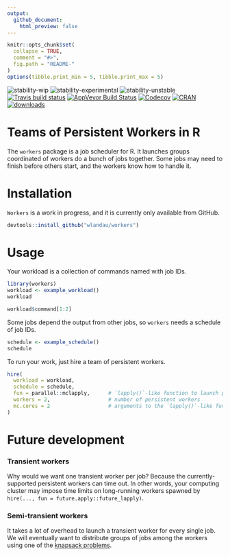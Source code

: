 ```yaml
---
output:
  github_document:
    html_preview: false
---
```


<!-- README.md is generated from README.Rmd. Please edit that file -->

```r
knitr::opts_chunk$set(
  collapse = TRUE,
  comment = "#>",
  fig.path = "README-"
)
options(tibble.print_min = 5, tibble.print_max = 5)
```


![stability-wip](https://img.shields.io/badge/stability-work_in_progress-lightgrey.svg)
![stability-experimental](https://img.shields.io/badge/stability-experimental-orange.svg)
![stability-unstable](https://img.shields.io/badge/stability-unstable-yellow.svg) <br>
[![Travis build status](https://travis-ci.org/wlandau/workers.svg?branch=master)](https://travis-ci.org/wlandau/workers)
[![AppVeyor Build Status](https://ci.appveyor.com/api/projects/status/github//wlandau/workers/?branch=master&svg=true)](https://ci.appveyor.com/project/wlandau/workers)
[![Codecov](https://codecov.io/github/wlandau/workers/coverage.svg?branch=master)](https://codecov.io/github/wlandau/workers?branch=master)
[![CRAN](http://www.r-pkg.org/badges/version/workers)](http://cran.r-project.org/package=workers) [![downloads](http://cranlogs.r-pkg.org/badges/workers)](http://cran.rstudio.com/package=workers)


# Teams of Persistent Workers in R

The `workers` package is a job scheduler for R. It launches groups coordinated of workers do a bunch of jobs together. Some jobs may need to finish before others start, and the workers know how to handle it.

# Installation

`Workers` is a work in progress, and it is currently only available from GitHub.

```r
devtools::install_github("wlandau/workers")
```

# Usage

Your workload is a collection of commands named with job IDs.

```r
library(workers)
workload <- example_workload()
workload

workload$command[1:2]
```

Some jobs depend the output from other jobs, so `workers` needs a schedule of job IDs.

```r
schedule <- example_schedule()
schedule
```

To run your work, just hire a team of persistent workers.

```r
hire(
  workload = workload,
  schedule = schedule,
  fun = parallel::mclapply,      # `lapply()`-like function to launch persistent workers
  workers = 2,                   # number of persistent workers
  mc.cores = 2                   # arguments to the `lapply()`-like function
)
```

# Future development

### Transient workers

Why would we want one transient worker per job? Because the currently-supported persistent workers can time out. In other words, your computing cluster may impose time limits on long-running workers spawned by `hire(..., fun = future.apply::future_lapply)`.

### Semi-transient workers

It takes a lot of overhead to launch a transient worker for every single job. We will eventually want to distribute groups of jobs among the workers using one of the [knapsack problems](https://en.wikipedia.org/wiki/List_of_knapsack_problems).

